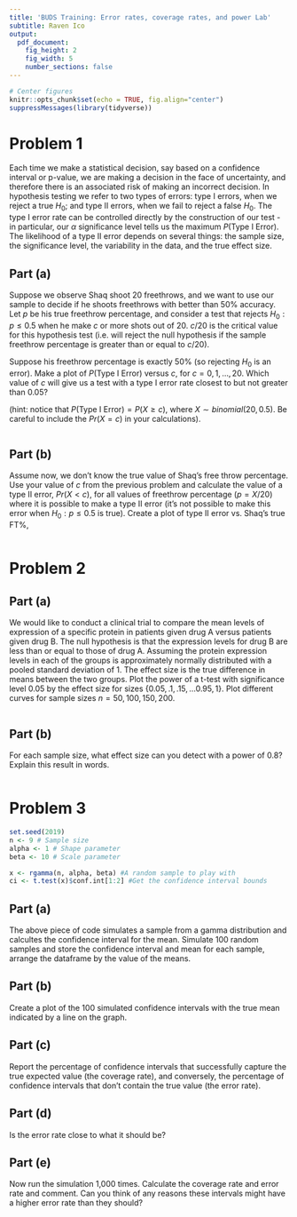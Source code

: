 ```yaml
---
title: 'BUDS Training: Error rates, coverage rates, and power Lab'
subtitle: Raven Ico
output:
  pdf_document:
    fig_height: 2
    fig_width: 5
    number_sections: false
---
```



```r
# Center figures
knitr::opts_chunk$set(echo = TRUE, fig.align="center")
suppressMessages(library(tidyverse))
```
# Problem 1

Each time we make a statistical decision, say based on a confidence interval or p-value, we are making a decision in the face of uncertainty, and therefore there is an associated risk of making an incorrect decision.  In hypothesis testing we refer to two types of errors: type I errors, when we reject a true $H_0$; and type II errors, when we fail to reject a false $H_0$.  The type I error rate can be controlled directly by the construction of our test - in particular, our $\alpha$ significance level tells us the maximum $P(\mbox{Type I Error})$.  The likelihood of a type II error depends on several things: the sample size, the significance level, the variability in the data, and the true effect size.  

## Part (a)

Suppose we observe Shaq shoot 20 freethrows, and we want to use our sample to decide if he shoots freethrows with better than 50\% accuracy.  Let $p$ be his true freethrow percentage, and consider a test that rejects $H_0: p \leq 0.5$ when he make $c$ or more shots out of 20. $c/20$ is the critical value for this hypothesis test (i.e. will reject the null hypothesis if the sample freethrow percentage is greater than or equal to $c/20$). 

Suppose his freethrow percentage is exactly 50\% (so rejecting $H_0$ is an error).  Make a plot of $P(\mbox{Type I Error})$ versus $c$, for $c=0,1,\ldots,20$.  Which value of $c$ will give us a test with a type I error rate closest to but not greater than $0.05$?  

(hint: notice that $P(\mbox{Type I Error}) = P(X \geq c)$, where $X\sim binomial(20,0.5)$. Be careful to include the $Pr(X=c)$ in your calculations).  

```r
```



## Part (b)

Assume now, we don't know the true value of Shaq's free throw percentage. Use your value of $c$ from the previous problem and calculate the value of a type II error, $Pr(X < c)$, for all values of freethrow percentage ($p = X/20$) where it is possible to make a type II error (it's not possible to make this error when $H_0: p \le 0.5$ is true).  Create a plot of type II error vs. Shaq's true FT\%, 

```r
```


# Problem 2

## Part (a)
We would like to conduct a clinical trial to compare the mean levels of expression of a specific protein in patients given drug A versus patients given drug B. The null hypothesis is that the expression levels for drug B are less than or equal to those of drug A. Assuming the protein expression levels in each of the groups is approximately normally distributed with a pooled standard deviation of 1. The effect size is the true difference in means between the two groups. Plot the power of a t-test with significance level 0.05 by the effect size for sizes $\{0.05, .1, .15, ... 0.95, 1\}$.  Plot different curves for sample sizes $n = 50, 100, 150, 200$.

```r

```

## Part (b)
For each sample size, what effect size can you detect with a power of 0.8? Explain this result in words. 

```r

```


# Problem 3
```r
set.seed(2019)
n <- 9 # Sample size
alpha <- 1 # Shape parameter  
beta <- 10 # Scale parameter

x <- rgamma(n, alpha, beta) #A random sample to play with
ci <- t.test(x)$conf.int[1:2] #Get the confidence interval bounds
```

## Part (a)
The above piece of code simulates a sample from a gamma distribution and calcultes the confidence interval for the mean. Simulate 100 random samples and store the confidence interval and mean for each sample, arrange the dataframe by the value of the means.

## Part (b)
Create a plot of the 100 simulated confidence intervals with the true mean indicated by a line on the graph.

## Part (c)
Report the percentage of confidence intervals that successfully capture the true expected value (the coverage rate), and conversely, the percentage of confidence intervals that don't contain the true value (the error rate). 

## Part (d) 
Is the error rate close to what it should be?

## Part (e)
Now run the simulation 1,000 times. Calculate the coverage rate and error rate and comment. Can you think of any reasons these intervals might have a higher error rate than they should? 




